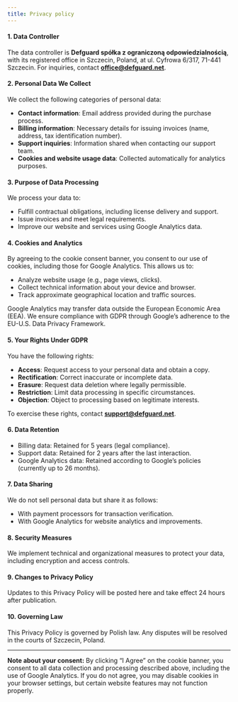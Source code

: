 ```yaml
---
title: Privacy policy
---
```


#### 1. **Data Controller**

The data controller is **Defguard spółka z ograniczoną odpowiedzialnością**, with its registered office in Szczecin, Poland, at ul. Cyfrowa 6/317, 71-441 Szczecin. For inquiries, contact **office@defguard.net**.

#### 2. **Personal Data We Collect**

We collect the following categories of personal data:

- **Contact information**: Email address provided during the purchase process.
- **Billing information**: Necessary details for issuing invoices (name, address, tax identification number).
- **Support inquiries**: Information shared when contacting our support team.
- **Cookies and website usage data**: Collected automatically for analytics purposes.

#### 3. **Purpose of Data Processing**

We process your data to:

- Fulfill contractual obligations, including license delivery and support.
- Issue invoices and meet legal requirements.
- Improve our website and services using Google Analytics data.

#### 4. **Cookies and Analytics**

By agreeing to the cookie consent banner, you consent to our use of cookies, including those for Google Analytics. This allows us to:

- Analyze website usage (e.g., page views, clicks).
- Collect technical information about your device and browser.
- Track approximate geographical location and traffic sources.

Google Analytics may transfer data outside the European Economic Area (EEA). We ensure compliance with GDPR through Google’s adherence to the EU-U.S. Data Privacy Framework.

#### 5. **Your Rights Under GDPR**

You have the following rights:

- **Access**: Request access to your personal data and obtain a copy.
- **Rectification**: Correct inaccurate or incomplete data.
- **Erasure**: Request data deletion where legally permissible.
- **Restriction**: Limit data processing in specific circumstances.
- **Objection**: Object to processing based on legitimate interests.

To exercise these rights, contact **support@defguard.net**.

#### 6. **Data Retention**

- Billing data: Retained for 5 years (legal compliance).
- Support data: Retained for 2 years after the last interaction.
- Google Analytics data: Retained according to Google’s policies (currently up to 26 months).

#### 7. **Data Sharing**

We do not sell personal data but share it as follows:

- With payment processors for transaction verification.
- With Google Analytics for website analytics and improvements.

#### 8. **Security Measures**

We implement technical and organizational measures to protect your data, including encryption and access controls.

#### 9. **Changes to Privacy Policy**

Updates to this Privacy Policy will be posted here and take effect 24 hours after publication.

#### 10. **Governing Law**

This Privacy Policy is governed by Polish law. Any disputes will be resolved in the courts of Szczecin, Poland.

---

**Note about your consent:**
By clicking “I Agree” on the cookie banner, you consent to all data collection and processing described above, including the use of Google Analytics. If you do not agree, you may disable cookies in your browser settings, but certain website features may not function properly.
